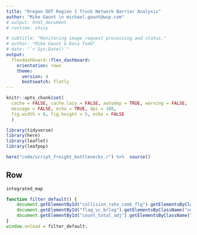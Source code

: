 ```yaml
---
title: "Oregon DOT Region 1 Truck Network Barrier Analysis"
author: "Mike Gaunt \n michael.gaunt@wsp.com"
# output: html_document
# runtime: shiny

# subtitle: "Monitoring image request processing and status."
# author: "Mike Gaunt & Kara Todd"
# date: "`r Sys.Date()`"
output:
  flexdashboard::flex_dashboard:
    orientation: rows
    theme: 
      version: 4
      bootswatch: flatly
---
```


<!-- <style type="text/css"> -->
<!-- .main-container { -->
<!--   max-width: 1800px; -->
<!--   margin-left: auto; -->
<!--   margin-right: auto; -->
<!-- } -->
<!-- </style> -->

```r
knitr::opts_chunk$set(
  cache = FALSE, cache.lazy = FALSE, autodep = TRUE, warning = FALSE, 
  message = FALSE, echo = TRUE, dpi = 180,
  fig.width = 8, fig.height = 5, echo = FALSE
  )
```

<!--#general comments===========================================================
#~~~~~~~~~~~~~~~~~~~~~~~~~~~~~~~~~~~~~~~~~~~~~~~~~~~~~~~~~~~~~~~~~~~~~~~~~~~~~~~
#
# This is [[insert description here - what it does/solve]]
#
# By: mike gaunt, michael.gaunt@wsp.com
#
# README: [[insert brief readme here]]
#-------- [[insert brief readme here]]
#
# *please use 80 character margins
# *please go to https://pkgs.rstudio.com/flexdashboard/articles/layouts.html
# to explore the different layouts available for the flexdashboard framework
#
#~~~~~~~~~~~~~~~~~~~~~~~~~~~~~~~~~~~~~~~~~~~~~~~~~~~~~~~~~~~~~~~~~~~~~~~~~~~ -->

<!--#library set-up=============================================================
#~~~~~~~~~~~~~~~~~~~~~~~~~~~~~~~~~~~~~~~~~~~~~~~~~~~~~~~~~~~~~~~~~~~~~~~~~~~~~~~
#content in this section should be removed if in production - ok for dev -->
```r
library(tidyverse)
library(here)
library(leaflet)
library(leafpop)
```

<!--#source helpers/utilities===================================================
#~~~~~~~~~~~~~~~~~~~~~~~~~~~~~~~~~~~~~~~~~~~~~~~~~~~~~~~~~~~~~~~~~~~~~~~~~~~~~~~
#content in this section should be removed if in production - ok for dev -->
```r
here("code/script_freight_bottlenecks.r") %>%  source()
```


<!--#source data================================================================
#~~~~~~~~~~~~~~~~~~~~~~~~~~~~~~~~~~~~~~~~~~~~~~~~~~~~~~~~~~~~~~~~~~~~~~~~~~~~~~~
#content in this section should be removed if in production - ok for dev 
#area to upload data with and to perform initial munging
#please add test data here so that others may use/unit test these scripts -->

<!-- Processing Overview {data-orientation=columns} -->
<!-- ================================================================================  -->

Row {data-height=1200}
--------------------------------------------------------------------------------

```r
integrated_map 
```

```js
function filter_default() {
    document.getElementById("collision_rate_comb_flg").getElementsByClassName("selectized")[0].selectize.setValue("90th %", false);
    document.getElementById("flag_vc_brlog").getElementsByClassName("selectized")[0].selectize.setValue("1", false);
    document.getElementById("count_total_adj").getElementsByClassName("selectized")[0].selectize.setValue("5", false);
}
window.onload = filter_default;
```



<!--end-->
